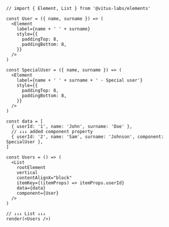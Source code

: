 ```tsx
// import { Element, List } from '@vitus-labs/elements'

const User = ({ name, surname }) => (
  <Element
    label={name + ' ' + surname}
    style={{
      paddingTop: 8,
      paddingBottom: 8,
    }}
  />
)

const SpecialUser = ({ name, surname }) => (
  <Element
    label={name + ' ' + surname + ' - Special user'}
    style={{
      paddingTop: 8,
      paddingBottom: 8,
    }}
  />
)

const data = [
  { userId: '1', name: 'John', surname: 'Doe' },
  // ↓↓↓ added component property
  { userId: '2', name: 'Sam', surname: 'Johnson', component: SpecialUser },
]

const Users = () => (
  <List
    rootElement
    vertical
    contentAlignX="block"
    itemKey={(itemProps) => itemProps.userId}
    data={data}
    component={User}
  />
)

// ↓↓↓ List ↓↓↓
render(<Users />)
```
